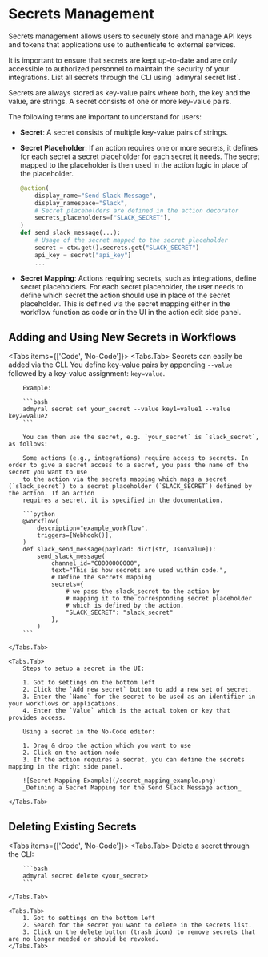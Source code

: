 
# Secrets Management

Secrets management allows users to securely store and manage API keys and tokens that applications use to authenticate to external services.

<Callout type="info">
	It is important to ensure that secrets are kept up-to-date and are only
	accessible to authorized personnel to maintain the security of your
	integrations.
</Callout>

<Callout type="info">
	List all secrets through the CLI using `admyral secret list`.
</Callout>

Secrets are always stored as key-value pairs where both, the key and the value, are strings. A secret consists of one or more key-value pairs.

The following terms are important to understand for users:

-   **Secret**: A secret consists of multiple key-value pairs of strings.

-   **Secret Placeholder**: If an action requires one or more secrets, it defines for each secret a secret placeholder for each secret it needs.
    The secret mapped to the placeholder is then used in the action logic in place of the placeholder.

    ```python
    @action(
    	display_name="Send Slack Message",
    	display_namespace="Slack",
    	# Secret placeholders are defined in the action decorator
    	secrets_placeholders=["SLACK_SECRET"],
    )
    def send_slack_message(...):
    	# Usage of the secret mapped to the secret placeholder
    	secret = ctx.get().secrets.get("SLACK_SECRET")
    	api_key = secret["api_key"]
    	...
    ```

-   **Secret Mapping**: Actions requiring secrets, such as integrations, define secret placeholders. For each secret placeholder, the user needs to
    define which secret the action should use in place of the secret placeholder. This is defined via the secret mapping either in the workflow function
    as code or in the UI in the action edit side panel.

## Adding and Using New Secrets in Workflows

<Tabs items={['Code', 'No-Code']}>
    <Tabs.Tab>
		Secrets can easily be added via the CLI. You define key-value pairs by appending `--value` followed by a key-value assignment: `key=value`.

    	Example:

    	```bash
    	admyral secret set your_secret --value key1=value1 --value key2=value2
    	```

    	You can then use the secret, e.g. `your_secret` is `slack_secret`, as follows:

    	Some actions (e.g., integrations) require access to secrets. In order to give a secret access to a secret, you pass the name of the secret you want to use
    	to the action via the secrets mapping which maps a secret (`slack_secret`) to a secret placeholder (`SLACK_SECRET`) defined by the action. If an action
    	requires a secret, it is specified in the documentation.

    	```python
    	@workflow(
    		description="example_workflow",
    		triggers=[Webhook()],
    	)
    	def slack_send_message(payload: dict[str, JsonValue]):
    		send_slack_message(
    			channel_id="C0000000000",
    			text="This is how secrets are used within code.",
    			# Define the secrets mapping
    			secrets={
    				# we pass the slack_secret to the action by
    				# mapping it to the corresponding secret placeholder
    				# which is defined by the action.
    				"SLACK_SECRET": "slack_secret"
    			},
    		)
    	```

  	</Tabs.Tab>

  	<Tabs.Tab>
		Steps to setup a secret in the UI:
		
		1. Got to settings on the bottom left
		2. Click the `Add new secret` button to add a new set of secret.
		3. Enter the `Name` for the secret to be used as an identifier in your workflows or applications.
		4. Enter the `Value` which is the actual token or key that provides access.

    	Using a secret in the No-Code editor:

    	1. Drag & drop the action which you want to use
    	2. Click on the action node
    	3. If the action requires a secret, you can define the secrets mapping in the right side panel.

    	![Secret Mapping Example](/secret_mapping_example.png)
    	_Defining a Secret Mapping for the Send Slack Message action_

  	</Tabs.Tab>
</Tabs>

## Deleting Existing Secrets

<Tabs items={['Code', 'No-Code']}>
    <Tabs.Tab>
        Delete a secret through the CLI:

    	```bash
    	admyral secret delete <your_secret>
    	```

  	</Tabs.Tab>

  	<Tabs.Tab>
		1. Got to settings on the bottom left
		2. Search for the secret you want to delete in the secrets list.
		3. Click on the delete button (trash icon) to remove secrets that are no longer needed or should be revoked.
  	</Tabs.Tab>
</Tabs>
